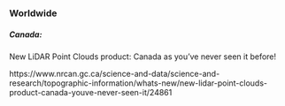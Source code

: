 
### Worldwide

##### Canada:
New LiDAR Point Clouds product: Canada as you've never seen it before!

https://www.nrcan.gc.ca/science-and-data/science-and-research/topographic-information/whats-new/new-lidar-point-clouds-product-canada-youve-never-seen-it/24861